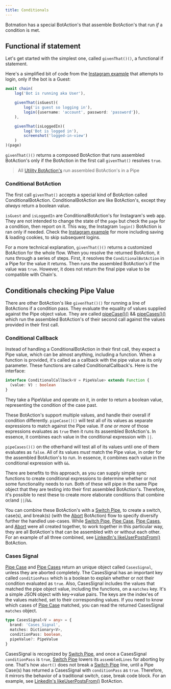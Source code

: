---
title: Conditionals
---

Botmation has a special BotAction's that assemble BotAction's that run *if* a condition is met.

## Functional if statement

Let's get started with the simplest one, called `givenThat()()`, a functional if statement.

Here's a simplified bit of code from the [Instagram example](https://github.com/mrWh1te/Botmation/tree/master/src/examples/instagram.ts) that attempts to login, only if the bot is a Guest:

```typescript
await chain(
    log('Bot is running aka User'),

    givenThat(isGuest)(
        log('is guest so logging in'),
        login({username: 'account', password: 'password'}),
    ),

    givenThat(isLoggedIn)(
        log('Bot is logged in'),
        screenshot('logged-in-view')
    )
)(page)
```

`givenThat()()` returns a composed BotAction that runs assembled BotAction's only if the BotAction in the first call `givenThat()` resolves `true`.

> All [Utility BotAction's](/api/utilities) run assembled BotAction's in a Pipe

### Conditional BotAction

The first call `givenThat()` accepts a special kind of BotAction called ConditionalBotAction. ConditionalBotAction are like BotAction's, except they *always* return a boolean value.

`isGuest` and `isLoggedIn` are ConditionalBotAction's for Instagram's web app. They are not intended to change the state of the `page` but check the `page` for a condition, then report on it. This way, the Instagram `login()` BotAction is ran only if needed. Check the [Instagram example](https://github.com/mrWh1te/Botmation/tree/master/src/examples/instagram.ts) for more including saving & loading cookies, to skip subsequent logins.

For a more technical explanation, `givenThat()()` returns a customized BotAction for the whole flow. When you resolve the returned BotAction, it runs through a series of steps. First, it resolves the `ConditionalBotAction` in a Pipe for the value it returns. Then runs the assembled BotAction's if the value was `true`. However, it does not return the final pipe value to be compatible with Chain's.

## Conditionals checking Pipe Value

There are other BotAction's like `givenThat()()` for running a line of BotActions if a condition pass. They evaluate the equality of values supplied against the Pipe object value. They are called [pipeCase()()](/api/pipe#pipe-case) && [pipeCases()()](/api/pipe#pipe-cases) which run the assembled BotAction's of their second call against the values provided in their first call.

### Conditional Callback

Instead of handling a ConditionalBotAction in their first call, they expect a Pipe value, which can be almost anything, including a function. When a function is provided, it's called as a callback with the pipe value as its only parameter. These functions are called ConditionalCallback's. Here is the interface:

```typescript
interface ConditionalCallback<V = PipeValue> extends Function {
  (value: V) : boolean
}
```

They take a PipeValue and operate on it, in order to return a boolean value, representing the condition of the case past.

These BotAction's support multiple values, and handle their overall if condition differently. `pipeCase()()` will test all of its values as separate expressions to match against the Pipe value. If *one or more* of those expressions evaluates as `true` then it runs its assembled BotAction's. In essence, it combines each value in the conditional expression with `||`.

`pipeCases()()` on the otherhand will test all of its values until one of them evaluates as `false`. All of its values *must* match the Pipe value, in order for the assembled BotAction's to run. In essence, it combines each value in the conditional expression with `&&`.

There are benefits to this approach, as you can supply simple sync functions to create conditional expressions to determine whether or not some functionality needs to run. Both of these will pipe in the same Pipe object that they are testing into their first assembled BotAction's. Therefore, it's possible to nest these to create more elaborate conditions that combine or/and `||`/`&&`. 

You can combine these BotAction's with a [Switch Pipe](/api/assembly-lines#switch-pipe), to create a switch, case(s), and break(s) (with the [Abort](/api/abort#abort) BotAction) flow to specify diversify further the handled use-cases. While [Switch Pipe](/api/assembly-lines#switch-pipe), [Pipe Case](/api/pipe#pipe-case), [Pipe Cases](/api/pipe#pipe-cases), and [Abort](/api/abort#abort) were all created together, to work together in this particular way, they are all BotAction's that can be assembled with or without each other. For an example of all three combined, see [LinkedIn's likeUserPostsFrom()](/sites/linkedin#like-user-posts-from) BotAction.

### Cases Signal

[Pipe Case](/api/pipe#pipe-case) and [Pipe Cases](/api/pipe#pipe-cases) return an unique object called `CasesSignal`, unless they are aborted completely. The CasesSignal has an important key called `conditionPass` which is a boolean to explain whether or not their condition evaluated as `true`. Also, CasesSignal includes the values that matched the pipe object value, including the functions, on a `matches` key. It's a simple JSON object with key->value pairs. The keys are the index'es of the values matched, set to their corresponding values. If you need to know which cases of [Pipe Case](/api/pipe#pipe-case) matched, you can read the returned CasesSignal `matches` object.

```typescript
type CasesSignal<V = any> = {
  brand: 'Cases_Signal',
  matches: Dictionary<V>,
  conditionPass: boolean,
  pipeValue?: PipeValue
}
```

CasesSignal is recognized by [Switch Pipe](/api/assembly-lines#switch-pipe), and once a CasesSignal `conditionPass` is `true`, [Switch Pipe](/api/assembly-lines#switch-pipe) lowers its `assembledLines` for aborting by one. That's how `abort()` does not break a [Switch Pipe](/api/assembly-lines#switch-pipe) line, until a Pipe Case(s) has returned a CasesSignal with `conditionPass` as `true`. Therefore, it mirrors the behavior of a traditional switch, case, break code block. For an example, see [LinkedIn's likeUserPostsFrom()](/sites/linkedin#like-user-posts-from) BotAction.